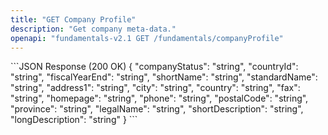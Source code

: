 ```yaml
---
title: "GET Company Profile"
description: "Get company meta-data."
openapi: "fundamentals-v2.1 GET /fundamentals/companyProfile"
---
```

<ResponseExample>
```JSON Response (200 OK)
{
  "companyStatus": "string",
  "countryId": "string",
  "fiscalYearEnd": "string",
  "shortName": "string",
  "standardName": "string",
  "address1": "string",
  "city": "string",
  "country": "string",
  "fax": "string",
  "homepage": "string",
  "phone": "string",
  "postalCode": "string",
  "province": "string",
  "legalName": "string",
  "shortDescription": "string",
  "longDescription": "string"
}
```
</ResponseExample>